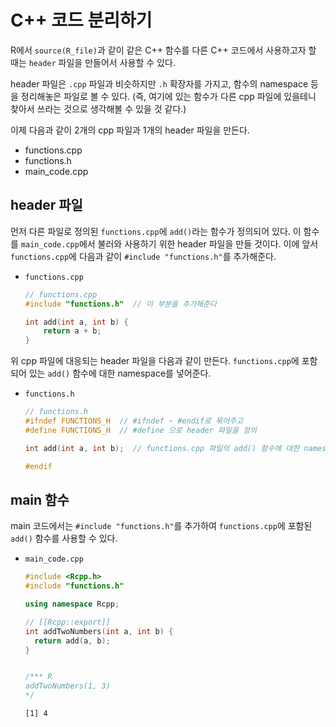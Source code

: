 # C++ 코드 분리하기 {#rcpp_use_header}

R에서 `source(R_file)`과 같이 같은 C++ 함수를 다른 C++ 코드에서 사용하고자 할 때는 `header` 파일을 만들어서 사용할 수 있다.

header 파일은 `.cpp` 파일과 비슷하지만 `.h` 확장자를 가지고, 함수의 namespace 등을 정리해놓은 파일로 볼 수 있다. (즉, 여기에 있는 함수가 다른 cpp 파일에 있을테니 찾아서 쓰라는 것으로 생각해볼 수 있을 것 같다.)

이제 다음과 같이 2개의 cpp 파일과 1개의 header 파일을 만든다.

- functions.cpp
- functions.h
- main_code.cpp


## header 파일

먼저 다른 파일로 정의된 `functions.cpp`에 `add()`라는 함수가 정의되어 있다.
이 함수를 `main_code.cpp`에서 불러와 사용하기 위한 header 파일을 만들 것이다.
이에 앞서 `functions.cpp`에 다음과 같이 `#include "functions.h"`를 추가해준다.

- `functions.cpp`
  ```cpp
  // functions.cpp
  #include "functions.h"  // 이 부분을 추가해준다
  
  int add(int a, int b) {
      return a + b;
  }
  ```

위 cpp 파일에 대응되는 header 파일을 다음과 같이 만든다.
`functions.cpp`에 포함되어 있는 `add()` 함수에 대한 namespace를 넣어준다.

- `functions.h`
  ```h
  // functions.h
  #ifndef FUNCTIONS_H  // #ifndef ~ #endif로 묶어주고
  #define FUNCTIONS_H  // #define 으로 header 파일을 정의
  
  int add(int a, int b);  // functions.cpp 파일의 add() 함수에 대한 namespace
  
  #endif
  ```


## main 함수
main 코드에서는 `#include "functions.h"`를 추가하여 `functions.cpp`에 포함된 `add()` 함수를 사용할 수 있다.

- `main_code.cpp`
  ```cpp
  #include <Rcpp.h>
  #include "functions.h"
  
  using namespace Rcpp;
  
  // [[Rcpp::export]]
  int addTwoNumbers(int a, int b) {
    return add(a, b);
  }
  
  
  /*** R
  addTwoNumbers(1, 3)
  */
  ```
  
  ```
  [1] 4
  ```